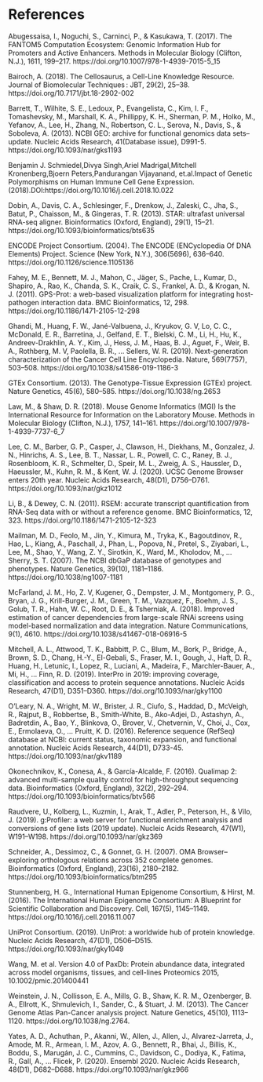 
# References

Abugessaisa, I., Noguchi, S., Carninci, P., & Kasukawa, T. (2017). The FANTOM5 Computation Ecosystem: Genomic Information Hub for Promoters and Active Enhancers. Methods in Molecular Biology (Clifton, N.J.), 1611, 199–217. https://doi.org/10.1007/978-1-4939-7015-5_15

Bairoch, A. (2018). The Cellosaurus, a Cell-Line Knowledge Resource. Journal of Biomolecular Techniques : JBT, 29(2), 25–38. https://doi.org/10.7171/jbt.18-2902-002

Barrett, T., Wilhite, S. E., Ledoux, P., Evangelista, C., Kim, I. F., Tomashevsky, M., Marshall, K. A., Phillippy, K. H., Sherman, P. M., Holko, M., Yefanov, A., Lee, H., Zhang, N., Robertson, C. L., Serova, N., Davis, S., & Soboleva, A. (2013). NCBI GEO: archive for functional genomics data sets--update. Nucleic Acids Research, 41(Database issue), D991-5. https://doi.org/10.1093/nar/gks1193

Benjamin J. Schmiedel,Divya Singh,Ariel Madrigal,Mitchell Kronenberg,Bjoern Peters,Pandurangan Vijayanand, et.al.Impact of Genetic Polymorphisms on Human Immune Cell Gene Expression. (2018).DOI:https://doi.org/10.1016/j.cell.2018.10.022

Dobin, A., Davis, C. A., Schlesinger, F., Drenkow, J., Zaleski, C., Jha, S., Batut, P., Chaisson, M., & Gingeras, T. R. (2013). STAR: ultrafast universal RNA-seq aligner. Bioinformatics (Oxford, England), 29(1), 15–21. https://doi.org/10.1093/bioinformatics/bts635

ENCODE Project Consortium. (2004). The ENCODE (ENCyclopedia Of DNA Elements) Project. Science (New York, N.Y.), 306(5696), 636–640. https://doi.org/10.1126/science.1105136

Fahey, M. E., Bennett, M. J., Mahon, C., Jäger, S., Pache, L., Kumar, D., Shapiro, A., Rao, K., Chanda, S. K., Craik, C. S., Frankel, A. D., & Krogan, N. J. (2011). GPS-Prot: a web-based visualization platform for integrating host-pathogen interaction data. BMC Bioinformatics, 12, 298. https://doi.org/10.1186/1471-2105-12-298

Ghandi, M., Huang, F. W., Jané-Valbuena, J., Kryukov, G. V, Lo, C. C., McDonald, E. R., Barretina, J., Gelfand, E. T., Bielski, C. M., Li, H., Hu, K., Andreev-Drakhlin, A. Y., Kim, J., Hess, J. M., Haas, B. J., Aguet, F., Weir, B. A., Rothberg, M. V, Paolella, B. R., … Sellers, W. R. (2019). Next-generation characterization of the Cancer Cell Line Encyclopedia. Nature, 569(7757), 503–508. https://doi.org/10.1038/s41586-019-1186-3

GTEx Consortium. (2013). The Genotype-Tissue Expression (GTEx) project. Nature Genetics, 45(6), 580–585. https://doi.org/10.1038/ng.2653

Law, M., & Shaw, D. R. (2018). Mouse Genome Informatics (MGI) Is the International Resource for Information on the Laboratory Mouse. Methods in Molecular Biology (Clifton, N.J.), 1757, 141–161. https://doi.org/10.1007/978-1-4939-7737-6_7

Lee, C. M., Barber, G. P., Casper, J., Clawson, H., Diekhans, M., Gonzalez, J. N., Hinrichs, A. S., Lee, B. T., Nassar, L. R., Powell, C. C., Raney, B. J., Rosenbloom, K. R., Schmelter, D., Speir, M. L., Zweig, A. S., Haussler, D., Haeussler, M., Kuhn, R. M., & Kent, W. J. (2020). UCSC Genome Browser enters 20th year. Nucleic Acids Research, 48(D1), D756–D761. https://doi.org/10.1093/nar/gkz1012

Li, B., & Dewey, C. N. (2011). RSEM: accurate transcript quantification from RNA-Seq data with or without a reference genome. BMC Bioinformatics, 12, 323. https://doi.org/10.1186/1471-2105-12-323

Mailman, M. D., Feolo, M., Jin, Y., Kimura, M., Tryka, K., Bagoutdinov, R., Hao, L., Kiang, A., Paschall, J., Phan, L., Popova, N., Pretel, S., Ziyabari, L., Lee, M., Shao, Y., Wang, Z. Y., Sirotkin, K., Ward, M., Kholodov, M., … Sherry, S. T. (2007). The NCBI dbGaP database of genotypes and phenotypes. Nature Genetics, 39(10), 1181–1186. https://doi.org/10.1038/ng1007-1181

McFarland, J. M., Ho, Z. V, Kugener, G., Dempster, J. M., Montgomery, P. G., Bryan, J. G., Krill-Burger, J. M., Green, T. M., Vazquez, F., Boehm, J. S., Golub, T. R., Hahn, W. C., Root, D. E., & Tsherniak, A. (2018). Improved estimation of cancer dependencies from large-scale RNAi screens using model-based normalization and data integration. Nature Communications, 9(1), 4610. https://doi.org/10.1038/s41467-018-06916-5

Mitchell, A. L., Attwood, T. K., Babbitt, P. C., Blum, M., Bork, P., Bridge, A., Brown, S. D., Chang, H.-Y., El-Gebali, S., Fraser, M. I., Gough, J., Haft, D. R., Huang, H., Letunic, I., Lopez, R., Luciani, A., Madeira, F., Marchler-Bauer, A., Mi, H., … Finn, R. D. (2019). InterPro in 2019: improving coverage, classification and access to protein sequence annotations. Nucleic Acids Research, 47(D1), D351–D360. https://doi.org/10.1093/nar/gky1100

O’Leary, N. A., Wright, M. W., Brister, J. R., Ciufo, S., Haddad, D., McVeigh, R., Rajput, B., Robbertse, B., Smith-White, B., Ako-Adjei, D., Astashyn, A., Badretdin, A., Bao, Y., Blinkova, O., Brover, V., Chetvernin, V., Choi, J., Cox, E., Ermolaeva, O., … Pruitt, K. D. (2016). Reference sequence (RefSeq) database at NCBI: current status, taxonomic expansion, and functional annotation. Nucleic Acids Research, 44(D1), D733-45. https://doi.org/10.1093/nar/gkv1189

Okonechnikov, K., Conesa, A., & García-Alcalde, F. (2016). Qualimap 2: advanced multi-sample quality control for high-throughput sequencing data. Bioinformatics (Oxford, England), 32(2), 292–294. https://doi.org/10.1093/bioinformatics/btv566

Raudvere, U., Kolberg, L., Kuzmin, I., Arak, T., Adler, P., Peterson, H., & Vilo, J. (2019). g:Profiler: a web server for functional enrichment analysis and conversions of gene lists (2019 update). Nucleic Acids Research, 47(W1), W191–W198. https://doi.org/10.1093/nar/gkz369

Schneider, A., Dessimoz, C., & Gonnet, G. H. (2007). OMA Browser--exploring orthologous relations across 352 complete genomes. Bioinformatics (Oxford, England), 23(16), 2180–2182. https://doi.org/10.1093/bioinformatics/btm295

Stunnenberg, H. G., International Human Epigenome Consortium, & Hirst, M. (2016). The International Human Epigenome Consortium: A Blueprint for Scientific Collaboration and Discovery. Cell, 167(5), 1145–1149. https://doi.org/10.1016/j.cell.2016.11.007

UniProt Consortium. (2019). UniProt: a worldwide hub of protein knowledge. Nucleic Acids Research, 47(D1), D506–D515. https://doi.org/10.1093/nar/gky1049

Wang, M. et al. Version 4.0 of PaxDb: Protein abundance data, integrated across model organisms, tissues, and cell-lines Proteomics 2015, 10.1002/pmic.201400441

Weinstein, J. N., Collisson, E. A., Mills, G. B., Shaw, K. R. M., Ozenberger, B. A., Ellrott, K., Shmulevich, I., Sander, C., & Stuart, J. M. (2013). The Cancer Genome Atlas Pan-Cancer analysis project. Nature Genetics, 45(10), 1113–1120. https://doi.org/10.1038/ng.2764.

Yates, A. D., Achuthan, P., Akanni, W., Allen, J., Allen, J., Alvarez-Jarreta, J., Amode, M. R., Armean, I. M., Azov, A. G., Bennett, R., Bhai, J., Billis, K., Boddu, S., Marugán, J. C., Cummins, C., Davidson, C., Dodiya, K., Fatima, R., Gall, A., … Flicek, P. (2020). Ensembl 2020. Nucleic Acids Research, 48(D1), D682–D688. https://doi.org/10.1093/nar/gkz966

